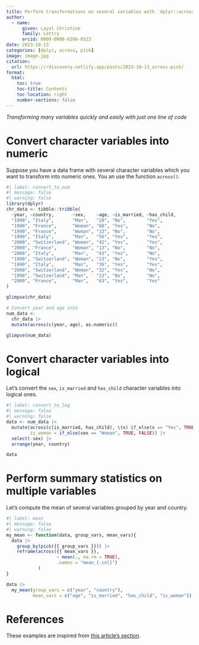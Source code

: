```yaml
---
title: Perform transformations on several variables with `dplyr::across()` and `dplyr::pick()`
author: 
  - name:
      given: Layal Christine
      family: Lettry
      orcid: 0009-0008-6396-0523
date: 2023-10-13
categories: [dplyr, across, pick]
image: image.jpg
citation: 
  url: https://rdiscovery.netlify.app/posts/2023-10-13_across-pick/
format:
  html:
    toc: true
    toc-title: Contents
    toc-location: right
    number-sections: false
---
```


*Transforming many variables quickly and easily with just one line of code*

# Convert character variables into numeric

Suppose you have a data frame with several character variables which you want to transform into numeric ones. You an use the function `across()`.

```r
#| label: convert_to_num
#| message: false
#| warning: false
library(dplyr)
chr_data <- tibble::tribble(
  ~year, ~country,       ~sex,    ~age, ~is_married, ~has_child,
  "1990", "Italy",       "Man",   "28", "No",        "Yes",
  "1990", "France",      "Woman", "68", "Yes",       "No",
  "1990", "France",      "Woman", "22", "No",        "No",
  "1990", "Italy",       "Man",   "56", "Yes",       "Yes",
  "2000", "Switzerland", "Woman", "42", "Yes",       "Yes",
  "2000", "France",      "Woman", "13", "No",        "No",
  "2000", "Italy",       "Man",   "43", "Yes",       "No",
  "1990", "Switzerland", "Woman", "23", "No",        "Yes",
  "1990", "Italy",       "Man",   "36", "Yes",       "Yes",
  "2000", "Switzerland", "Woman", "32", "Yes",       "No",
  "1990", "Switzerland", "Man",   "23", "No",        "No",
  "2000", "France",      "Man",   "63", "Yes",       "Yes"
)

glimpse(chr_data)

# Convert year and age into 
num_data <- 
  chr_data |> 
  mutate(across(c(year, age), as.numeric))

glimpse(num_data)
```

# Convert character variables into logical

Let's convert the `sex`, `is_married` and `has_child` character variables into logical ones.

```r
#| label: convert_to_log
#| message: false
#| warning: false
data <- num_data |> 
  mutate(across(c(is_married, has_child), \(x) if_else(x == "Yes", TRUE, FALSE)),
         is_woman = if_else(sex == "Woman", TRUE, FALSE)) |> 
  select(-sex) |> 
  arrange(year, country)

data
```

# Perform summary statistics on multiple variables

Let's compute the mean of several variables grouped by year and country.

```r
#| label: mean
#| message: false
#| warning: false
my_mean <- function(data, group_vars, mean_vars){
  data |> 
    group_by(pick({{ group_vars }})) |> 
    reframe(across({{ mean_vars }}, 
                   ~ mean(., na.rm = TRUE), 
                   .names = "mean_{.col}")
            )
}

data |> 
  my_mean(group_vars = c("year", "country"),
          mean_vars = c("age", "is_married", "has_child", "is_woman"))

```

# References

These examples are inspired from [this article's section](https://dplyr.tidyverse.org/articles/programming.html#transforming-user-supplied-variables).
